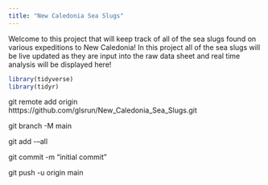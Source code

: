 ```yaml
---
title: "New Caledonia Sea Slugs"
---
```


Welcome to this project that will keep track of all of the sea slugs found on various expeditions to New Caledonia! In this project all of the sea slugs will be live updated as they are input into the raw data sheet and real time analysis will be displayed here!

```r
library(tidyverse)
library(tidyr)
```

git remote add origin htttps://github.com/glsrun/New_Caledonia_Sea_Slugs.git

git branch -M main

git add -–all

git commit -m "initial commit"

git push -u origin main
